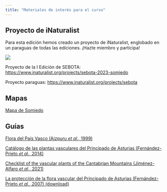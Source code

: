 ```yaml
---
title: "Materiales de interés para el curso"
---
```


## Proyecto de iNaturalist

Para esta edición hemos creado un proyecto de iNaturalist, englobado en un paraguas de todas las ediciones. ¡Hazte miembro y participa!

![](https://static.inaturalist.org/projects/170872-cover.jpg?1686818610)

Proyecto de la I Edición de SEBOTA: <https://www.inaturalist.org/projects/sebota-2023-somiedo>

Proyecto paraguas: <https://www.inaturalist.org/projects/sebota>

## Mapas

[Mapa de Somiedo](https://parquenaturalsomiedo.com/pdf/mapa-somiedo.pdf)

## Guías

[Flora del País Vasco (Aizpuru *et al.*, 1999)](http://www.jolube.es/pdf/Claves_Flora_PaisVasco_1999_Indice.pdf)

[Catálogo de las plantas vasculares del Principado de Asturias (Fernández-Prieto *et al.*, 2014)](https://drupal.gijon.es/sites/default/files/2019-05/Documento%20nº11%20%282014%29.pdf)

[Checklist of the vascular plants of the Cantabrian Mountains (Jiménez-Alfaro *et al*., 2021)](https://revistas.ucm.es/index.php/MBOT/article/view/74570/4564456558833)

[La protección de la flora vascular del Principado de Asturias (Fernández-Prieto *et al.*, 2007) (download)](https://www.indurot.uniovi.es/c/document_library/get_file?uuid=c8bee50b-9ba2-456a-80dc-ae48c51d6bb9&groupId=2490442%22)
